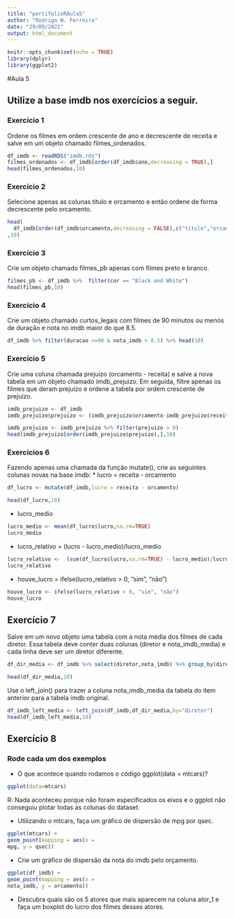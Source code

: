 ```yaml
---
title: "portifolioRAula5"
author: "Rodrigo W. Ferreira"
date: "29/09/2021"
output: html_document
---
```


```r
knitr::opts_chunk$set(echo = TRUE)
library(dplyr)
library(ggplot2)
```

#Aula 5

## Utilize a base imdb nos exercícios a seguir.

### Exercício 1 

Ordene os filmes em ordem crescente de ano e decrescente de receita e salve em um objeto chamado filmes_ordenados.

```r
df_imdb <- readRDS("imdb.rds")
filmes_ordenados <- df_imdb[order(df_imdb$ano,decreasing = TRUE),]
head(filmes_ordenados,10)
```

### Exercício 2  

Selecione apenas as colunas titulo e orcamento e então ordene de forma decrescente pelo orcamento. 

```r
head(
  df_imdb[order(df_imdb$orcamento,decreasing = FALSE),c("titulo","orcamento")]
,10)
```

### Exercício 3 

Crie um objeto chamado filmes_pb apenas com filmes preto e branco.

```r
filmes_pb <- df_imdb %>%  filter(cor == "Black and White")
head(filmes_pb,10)

```

### Exercício 4 

Crie um objeto chamado curtos_legais com filmes de 90 minutos ou menos de duração e nota no imdb maior do que 8.5.

```r
df_imdb %>% filter(duracao <=90 & nota_imdb > 8.5) %>% head(10)
```

### Exercício 5 

Crie uma coluna chamada prejuizo (orcamento - receita) e salve a nova tabela em um objeto chamado imdb_prejuizo. Em seguida, filtre apenas os filmes que deram prejuízo e ordene a tabela por ordem crescente de prejuízo.

```r
imdb_prejuizo <- df_imdb
imdb_prejuizo$prejuizo <- (imdb_prejuizo$orcamento-imdb_prejuizo$receita)

imdb_prejuizo <- imdb_prejuizo %>% filter(prejuizo > 0)
head(imdb_prejuizo[order(imdb_prejuizo$prejuizo),],10)
```

### Exercícios 6 

Fazendo apenas uma chamada da função mutate(), crie as seguintes colunas novas na base imdb:
* lucro = receita - orcamento

```r
df_lucro <- mutate(df_imdb,lucro = receita - orcamento)

head(df_lucro,10)

```

* lucro_medio

```r
lucro_medio <- mean(df_lucro$lucro,na.rm=TRUE)
lucro_medio

```

* lucro_relativo = (lucro - lucro_medio)/lucro_medio

```r
lucro_relativo <-  (sum(df_lucro$lucro,na.rm=TRUE) - lucro_medio)/lucro_medio
lucro_relativo

```

* houve_lucro = ifelse(lucro_relativo > 0, "sim", "não")

```r
houve_lucro <- ifelse(lucro_relativo > 0, "sim", "não")
houve_lucro

```

## Exercício 7

Salve em um novo objeto uma tabela com a nota média dos filmes de cada diretor. Essa tabela deve conter duas colunas (diretor e nota_imdb_media) e cada linha deve ser um diretor diferente.

```r

df_dir_media <- df_imdb %>% select(diretor,nota_imdb) %>% group_by(diretor) %>% summarise(nota_imdb_media=mean(nota_imdb))

head(df_dir_media,10)

```

Use o left_join() para trazer a coluna nota_imdb_media da tabela do item anterior para a tabela imdb original.

```r
df_imdb_left_media <- left_join(df_imdb,df_dir_media,by="diretor")
head(df_imdb_left_media,10)
```

## Exercício 8

### Rode cada um dos exemplos

* O que acontece quando rodamos o código ggplot(data = mtcars)?

```r
ggplot(data=mtcars)
```
R: Nada aconteceu porque não foram especificados os eixos e o ggplot não conseguiu plotar todas as colunas do dataset.

* Utilizando o mtcars, faça um gráfico de dispersão de mpg por qsec.

```r
ggplot(mtcars) +
geom_point(mapping = aes(x =
mpg, y = qsec))
```

* Crie um gráfico de dispersão da nota do imdb pelo orçamento.

```r
ggplot(df_imdb) +
geom_point(mapping = aes(x =
nota_imdb, y = orcamento))
```

* Descubra quais são os 5 atores que mais aparecem na coluna ator_1 e faça um boxplot do lucro dos filmes desses atores.

```r

```

